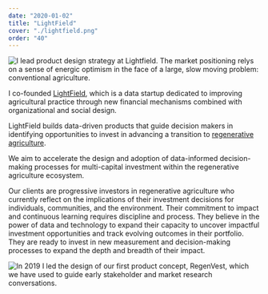 ```yaml
---
date: "2020-01-02"
title: "LightField"
cover: "./lightfield.png"
order: "40"
---
```


![I lead product design strategy at Lightfield. The market positioning relys on a sense of energic optimism in the face of a large, slow moving problem: conventional agriculture.](lightfield.png)

I co-founded <a href="https://lightfield.ag">LightField</a>, which is a data startup dedicated to improving agricultural practice through new financial mechanisms combined with organizational and social design.

LightField builds data-driven products that guide decision makers in identifying opportunities to invest in advancing a transition to [regenerative agriculture](https://en.m.wikipedia.org/wiki/Regenerative_agriculture).

We aim to accelerate the design and adoption of data-informed decision-making processes for multi-capital investment within the regenerative agriculture ecosystem.

Our clients are progressive investors in regenerative agriculture who currently reflect on the implications of their investment decisions for individuals, communities, and the environment. Their commitment to impact and continuous learning requires discipline and process. They believe in the power of data and technology to expand their capacity to uncover impactful investment opportunities and track evolving outcomes in their portfolio. They are ready to invest in new measurement and decision-making processes to expand the depth and breadth of their impact.  

![In 2019 I led the design of our first product concept, RegenVest, which we have used to guide early stakeholder and market research conversations.](lightfield2.png)